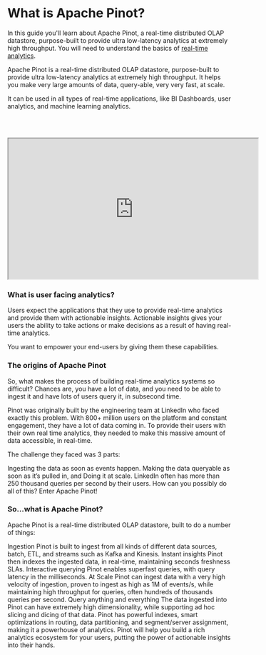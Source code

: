 # What is Apache Pinot?


<Callout type="info">
  In this guide you'll learn about Apache Pinot, a real-time distributed OLAP datastore, purpose-built to provide ultra
  low-latency analytics at extremely high throughput. You will need to understand the basics of <a href="/docs/concepts/what-is-real-time-analytics" className="underline">real-time analytics</a>.
</Callout>

Apache Pinot is a real-time distributed OLAP datastore, purpose-built to provide ultra low-latency analytics at
extremely high throughput. It helps you make very large amounts of data, query-able, very very fast, at scale.

It can be used in all types of real-time applications, like BI Dashboards, user analytics, and machine learning
analytics.

<br></br>
<iframe
  width="560"
  height="315"
  src="https://www.youtube.com/embed/_lqdfq2c9cQ"
  allow="fullscreen; autoplay; encrypted-media"
></iframe>

### What is user facing analytics?

Users expect the applications that they use to provide real-time analytics and provide them with actionable insights.
Actionable insights gives your users the ability to take actions or make decisions as a result of having real-time
analytics.

You want to empower your end-users by giving them these capabilities.

### The origins of Apache Pinot

So, what makes the process of building real-time analytics systems so difficult? Chances are, you have a lot of data,
and you need to be able to ingest it and have lots of users query it, in subsecond time.

Pinot was originally built by the engineering team at LinkedIn who faced exactly this problem. With 800+ million users
on the platform and constant engagement, they have a lot of data coming in. To provide their users with their own real
time analytics, they needed to make this massive amount of data accessible, in real-time.

The challenge they faced was 3 parts:

Ingesting the data as soon as events happen. Making the data queryable as soon as it’s pulled in, and Doing it at scale.
LinkedIn often has more than 250 thousand queries per second by their users. How can you possibly do all of this? Enter
Apache Pinot!

### So...what is Apache Pinot?

Apache Pinot is a real-time distributed OLAP datastore, built to do a number of things:

Ingestion Pinot is built to ingest from all kinds of different data sources, batch, ETL, and streams such as Kafka and
Kinesis. Instant insights Pinot then indexes the ingested data, in real-time, maintaining seconds freshness SLAs.
Interactive querying Pinot enables superfast queries, with query latency in the milliseconds. At Scale Pinot can ingest
data with a very high velocity of ingestion, proven to ingest as high as 1M of events/s, while maintaining high
throughput for queries, often hundreds of thousands queries per second. Query anything and everything The data ingested
into Pinot can have extremely high dimensionality, while supporting ad hoc slicing and dicing of that data. Pinot has
powerful indexes, smart optimizations in routing, data partitioning, and segment/server assignment, making it a
powerhouse of analytics. Pinot will help you build a rich analytics ecosystem for your users, putting the power of
actionable insights into their hands.
